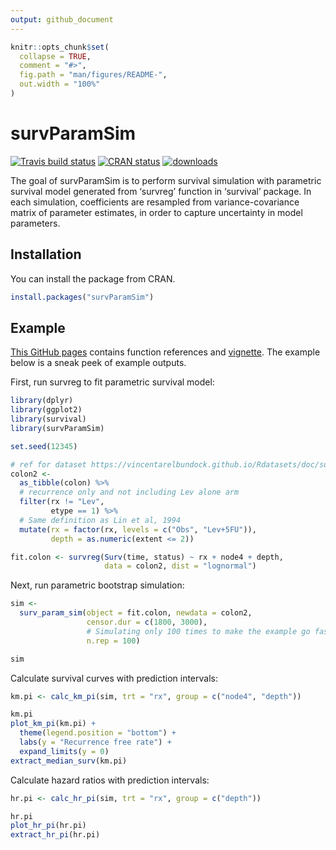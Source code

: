 ```yaml
---
output: github_document
---
```


<!-- README.md is generated from README.Rmd. Please edit that file -->

```r
knitr::opts_chunk$set(
  collapse = TRUE,
  comment = "#>",
  fig.path = "man/figures/README-",
  out.width = "100%"
)
```
# survParamSim

[![Travis build status](https://travis-ci.org/yoshidk6/survParamSim.svg?branch=master)](https://travis-ci.org/yoshidk6/survParamSim)
[![CRAN status](https://www.r-pkg.org/badges/version/survParamSim)](https://cran.r-project.org/package=survParamSim)
[![downloads](https://cranlogs.r-pkg.org/badges/grand-total/survParamSim)](https://CRAN.R-project.org/package=survParamSim)

The goal of survParamSim is to perform survival simulation with parametric survival model generated from 'survreg' function in 'survival' package. 
In each simulation, coefficients are resampled from variance-covariance matrix of parameter estimates, in order to capture uncertainty in model parameters.


## Installation

You can install the package from CRAN.

``` r
install.packages("survParamSim")
```

## Example

[This GitHub pages](https://yoshidk6.github.io/survParamSim/) contains function references and [vignette](https://yoshidk6.github.io/survParamSim/articles/survParamSim.html).
The example below is a sneak peek of example outputs. 

First, run survreg to fit parametric survival model:

```r
library(dplyr)
library(ggplot2)
library(survival)
library(survParamSim)

set.seed(12345)

# ref for dataset https://vincentarelbundock.github.io/Rdatasets/doc/survival/colon.html
colon2 <- 
  as_tibble(colon) %>% 
  # recurrence only and not including Lev alone arm
  filter(rx != "Lev",
         etype == 1) %>% 
  # Same definition as Lin et al, 1994
  mutate(rx = factor(rx, levels = c("Obs", "Lev+5FU")),
         depth = as.numeric(extent <= 2))
```
  
```r
fit.colon <- survreg(Surv(time, status) ~ rx + node4 + depth, 
                     data = colon2, dist = "lognormal")
```

Next, run parametric bootstrap simulation:

```r
sim <- 
  surv_param_sim(object = fit.colon, newdata = colon2, 
                 censor.dur = c(1800, 3000),
                 # Simulating only 100 times to make the example go fast
                 n.rep = 100)

sim
```

Calculate survival curves with prediction intervals:

```r
km.pi <- calc_km_pi(sim, trt = "rx", group = c("node4", "depth"))

km.pi
plot_km_pi(km.pi) +
  theme(legend.position = "bottom") +
  labs(y = "Recurrence free rate") +
  expand_limits(y = 0)
extract_median_surv(km.pi)
```

Calculate hazard ratios with prediction intervals:

```r
hr.pi <- calc_hr_pi(sim, trt = "rx", group = c("depth"))

hr.pi
plot_hr_pi(hr.pi)
extract_hr_pi(hr.pi)
```


